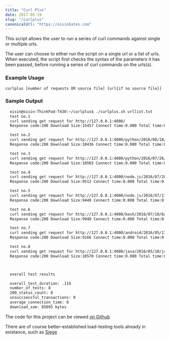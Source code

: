 ```yaml
---
title: "Curl Plus"
date: 2017-05-19
slug: "/curlplus"
canonicalUrl: "https://oisinbates.com"
---
```


This script allows the user to run a series of curl commands against single or multiple urls.

The user can choose to either run the script on a single url or a list of urls. When executed, the script first checks the syntax of the parameters it has been passed, before running a series of curl commands on the urls(s).


### Example Usage
`curlplus [number of requests OR source file] [url{if no source file}]`


### Sample Output
```txt
  oisin@oisin-ThinkPad-T430:~/curlplus$ ./curlplus.sh urllist.txt 
  test no.1 
  curl sending get request for http://127.0.0.1:4000/ 
  Response code:200 Download Size:15457 Connect time:0.000 Total time:0.002

  test no.2 
  curl sending get request for http://127.0.0.1:4000/python/2016/08/18/collating-and-graphing-olympic-data-with-pandas-and-bokeh.html 
  Response code:200 Download Size:10436 Connect time:0.000 Total time:0.002

  test no.3 
  curl sending get request for http://127.0.0.1:4000/python/2016/07/26/james-joyce-twitter-bot.html 
  Response code:200 Download Size:10565 Connect time:0.000 Total time:0.002

  test no.4 
  curl sending get request for http://127.0.0.1:4000/node.js/2016/07/20/maintaining-state-in-an-AWS-Lambda-function.html 
  Response code:200 Download Size:9512 Connect time:0.000 Total time:0.002

  test no.5 
  curl sending get request for http://127.0.0.1:4000/node.js/2016/07/17/twilio-homer-simpson-autodialer.html 
  Response code:200 Download Size:9449 Connect time:0.000 Total time:0.002

  test no.6 
  curl sending get request for http://127.0.0.1:4000/bash/2016/07/10/bash-media-project.html 
  Response code:200 Download Size:9940 Connect time:0.000 Total time:0.003

  test no.7 
  curl sending get request for http://127.0.0.1:4000/android/2016/05/17/android-college-project.html 
  Response code:200 Download Size:9166 Connect time:0.000 Total time:0.002

  test no.8 
  curl sending get request for http://127.0.0.1:4000/java/2016/05/10/java-college-project.html 
  Response code:200 Download Size:10570 Connect time:0.000 Total time:0.002



  overall test results 

  overall_test_duration: .119
  number_of_tests: 8
  200_status_count: 8
  unsuccsessful_transactions: 0
  average_connection_time: 0
  download_sum: 85095 bytes
```


The code for this project can be viewed [on Github](https://github.com/oisinBates/curlplus)

There are of course better-established load-testing tools already in existance, such as [Siege](https://www.joedog.org/siege-home/)
